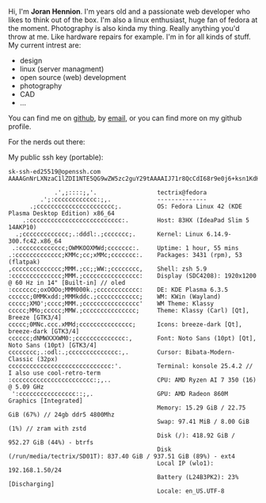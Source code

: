 

Hi, I'm **Joran Hennion**. I'm **<Age />** years old and a passionate web developer who likes to think out of the box. I'm also a linux enthusiast, huge fan of fedora at the moment. Photography is also kinda my thing. Really anything you'd throw at me. Like hardware repairs for example. I'm in for all kinds of stuff. <br />
My current intrest are:

- design
- linux (server managment)
- open source (web) development
- photography
- CAD
- ...

You can find me on [github](https://www.github.com/tectrixdev/), by [email](mailto:gas-overblown-hazy@duck.com), or you can find more on my github profile.

For the nerds out there:

My public ssh key (portable): <br />

```
sk-ssh-ed25519@openssh.com AAAAGnNrLXNzaC1lZDI1NTE5QG9wZW5zc2guY29tAAAAIJ71r8QcCdI68r9e0j6+ksn1KdHoOPRY5A9E2g7pf9eNAAAABHNzaDo=
```

```
             .',;::::;,'.                 tectrix@fedora
         .';:cccccccccccc:;,.             --------------
      .;cccccccccccccccccccccc;.          OS: Fedora Linux 42 (KDE Plasma Desktop Edition) x86_64
    .:cccccccccccccccccccccccccc:.        Host: 83HX (IdeaPad Slim 5 14AKP10)
  .;ccccccccccccc;.:dddl:.;ccccccc;.      Kernel: Linux 6.14.9-300.fc42.x86_64
 .:ccccccccccccc;OWMKOOXMWd;ccccccc:.     Uptime: 1 hour, 55 mins
.:ccccccccccccc;KMMc;cc;xMMc;ccccccc:.    Packages: 3431 (rpm), 53 (flatpak)
,cccccccccccccc;MMM.;cc;;WW:;cccccccc,    Shell: zsh 5.9
:cccccccccccccc;MMM.;cccccccccccccccc:    Display (SDC4208): 1920x1200 @ 60 Hz in 14" [Built-in] // oled
:ccccccc;oxOOOo;MMM000k.;cccccccccccc:    DE: KDE Plasma 6.3.5
cccccc;0MMKxdd:;MMMkddc.;cccccccccccc;    WM: KWin (Wayland)
ccccc;XMO';cccc;MMM.;cccccccccccccccc'    WM Theme: Klassy
ccccc;MMo;ccccc;MMW.;ccccccccccccccc;     Theme: Klassy (Carl) [Qt], Breeze [GTK3/4]
ccccc;0MNc.ccc.xMMd;ccccccccccccccc;      Icons: breeze-dark [Qt], breeze-dark [GTK3/4]
cccccc;dNMWXXXWM0:;cccccccccccccc:,       Font: Noto Sans (10pt) [Qt], Noto Sans (10pt) [GTK3/4]
cccccccc;.:odl:.;cccccccccccccc:,.        Cursor: Bibata-Modern-Classic (32px)
ccccccccccccccccccccccccccccc:'.          Terminal: konsole 25.4.2 // I also use cool-retro-term
:ccccccccccccccccccccccc:;,..             CPU: AMD Ryzen AI 7 350 (16) @ 5.09 GHz
 ':cccccccccccccccc::;,.                  GPU: AMD Radeon 860M Graphics [Integrated]
                                          Memory: 15.29 GiB / 22.75 GiB (67%) // 24gb ddr5 4800Mhz
                                          Swap: 97.41 MiB / 8.00 GiB (1%) // zram with zstd
                                          Disk (/): 418.92 GiB / 952.27 GiB (44%) - btrfs
                                          Disk (/run/media/tectrix/SD01T): 837.40 GiB / 937.51 GiB (89%) - ext4
                                          Local IP (wlo1): 192.168.1.50/24
                                          Battery (L24B3PK2): 23% [Discharging]
                                          Locale: en_US.UTF-8
```